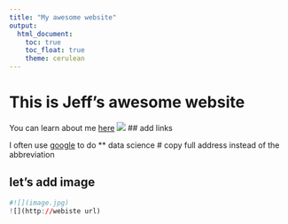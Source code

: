 ```yaml
---
title: "My awesome website"
output: 
  html_document:
    toc: true
    toc_float: true
    theme: cerulean
---
```


# This is Jeff's awesome website

You can learn about me [here](aboutme.html)
![](https://media.giphy.com/media/drXGoW1iudhKw/giphy.gif)
## add links 

I often use [google](http://www.google.com) to do ** data science  # copy full address instead of the abbreviation



## let's add image

```r
#![](image.jpg)
![](http://webiste url)

```
 
